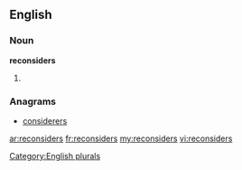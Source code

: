==English==

===Noun===
'''reconsiders'''

# {{plural of|[[reconsider]]}}

===Anagrams===
* [[considerers#English|considerers]]

[[Category:English plurals]]

[[ar:reconsiders]]
[[fr:reconsiders]]
[[my:reconsiders]]
[[vi:reconsiders]]